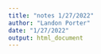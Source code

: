 ```yaml
---
title: "notes 1/27/2022"
author: "Landon Porter"
date: "1/27/2022"
output: html_document
---
```


```r

```




```r

```



```r
```


